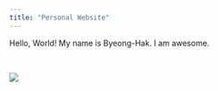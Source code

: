 ```yaml
---
title: "Personal Website"
---
```


Hello, World! My name is Byeong-Hak. I am awesome.

<br>

<div style="width:400px">
![](img/geneseo-logo-vertical.png)
<div>